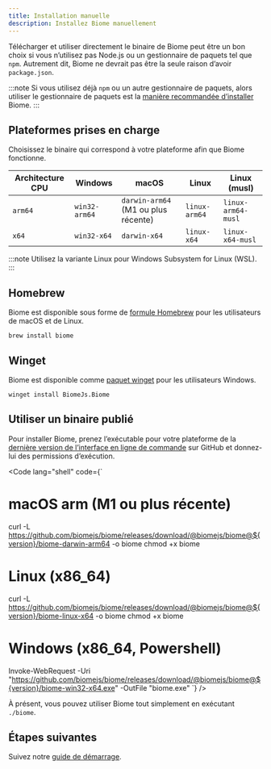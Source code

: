 ```yaml
---
title: Installation manuelle
description: Installez Biome manuellement
---
```



Télécharger et utiliser directement le binaire de Biome peut être un bon choix si vous n’utilisez pas Node.js ou un gestionnaire de paquets tel que `npm`.
Autrement dit, Biome ne devrait pas être la seule raison d’avoir `package.json`.

:::note
Si vous utilisez déjà `npm` ou un autre gestionnaire de paquets, alors utiliser le gestionnaire de paquets est la [manière recommandée d’installer](/fr/guides/getting-started#installation) Biome.
:::

## Plateformes prises en charge

Choisissez le binaire qui correspond à votre plateforme afin que Biome fonctionne.

| Architecture CPU | Windows       | macOS                               | Linux         | Linux (musl)       |
| ---------------- | ------------- | ----------------------------------- | ------------- | ------------------ |
| `arm64`          | `win32-arm64` | `darwin-arm64` (M1 ou plus récente) | `linux-arm64` | `linux-arm64-musl` |
| `x64`            | `win32-x64`   | `darwin-x64`                        | `linux-x64`   | `linux-x64-musl`   |

:::note
Utilisez la variante Linux pour Windows Subsystem for Linux (WSL).
:::

## Homebrew

Biome est disponible sous forme de [formule Homebrew](https://formulae.brew.sh/formula/biome) pour les utilisateurs de macOS et de Linux.

```shell
brew install biome
```

## Winget

Biome est disponible comme [paquet winget](https://winget.run/pkg/BiomeJs/Biome) pour les utilisateurs Windows.

```shell
winget install BiomeJs.Biome
```

## Utiliser un binaire publié

Pour installer Biome, prenez l’exécutable pour votre plateforme de la [dernière version de l’interface en ligne de commande](https://github.com/biomejs/biome/releases) sur GitHub et donnez-lui des permissions d’exécution.

<Code lang="shell" code={`
# macOS arm (M1 ou plus récente)
curl -L https://github.com/biomejs/biome/releases/download/@biomejs/biome@${version}/biome-darwin-arm64 -o biome
chmod +x biome

# Linux (x86_64)
curl -L https://github.com/biomejs/biome/releases/download/@biomejs/biome@${version}/biome-linux-x64 -o biome
chmod +x biome

# Windows (x86_64, Powershell)
Invoke-WebRequest -Uri "https://github.com/biomejs/biome/releases/download/@biomejs/biome@${version}/biome-win32-x64.exe" -OutFile "biome.exe"
`} />

À présent, vous pouvez utiliser Biome tout simplement en exécutant `./biome`.

## Étapes suivantes

Suivez notre [guide de démarrage](/fr/guides/getting-started/).
